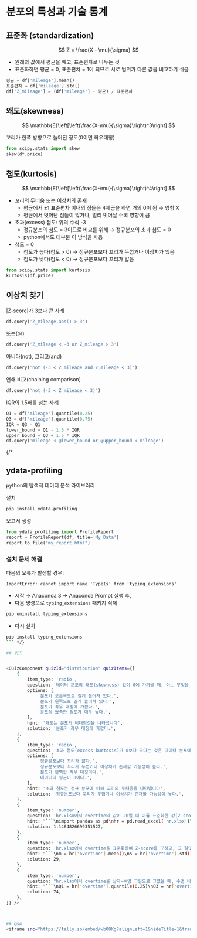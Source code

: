 # 분포의 특성과 기술 통계


## 표준화 (standardization)

$$
Z = \frac{X - \mu}{\sigma}
$$

- 원래의 값에서 평균을 빼고, 표준편차로 나누는 것
- 표준화하면 평균 = 0, 표준편차 = 1이 되므로 서로 범위가 다른 값을 비교하기 쉬움

```python
평균 = df['mileage'].mean()
표준편차 = df['mileage'].std()
df['Z_mileage'] = (df['mileage'] - 평균) / 표준편차
```

## 왜도(skewness)

$$
\mathbb{E}\left[\left(\frac{X-\mu}{\sigma}\right)^3\right] 
$$

꼬리가 한쪽 방향으로 늘어진 정도(0이면 좌우대칭)

```python
from scipy.stats import skew
skew(df.price)
```

## 첨도(kurtosis)
$$
\mathbb{E}\left[\left(\frac{X-\mu}{\sigma}\right)^4\right]
$$

- 꼬리의 두터움 또는 이상치의 존재
    - 평균에서 ±1 표준편차 이내의 점들은 4제곱을 하면 거의 0이 됨 → 영향 X
    - 평균에서 벗어난 점들이 많거나, 멀리 벗어날 수록 영향이 큼
- 초과(excess) 첨도: 위의 수식 -3
    - 정규분포의 첨도 = 3이므로 비교를 위해 → 정규분포의 초과 첨도 = 0
    - python에서도 대부분 이 방식을 사용
- 첨도 = 0
    - 첨도가 높다(첨도 > 0) → 정규분포보다 꼬리가 두껍거나 이상치가 있음
    - 첨도가 낮다(첨도 < 0) → 정규분포보다 꼬리가 얇음

```python
from scipy.stats import kurtosis
kurtosis(df.price)
```


## 이상치 찾기

|Z-score|가 3보다 큰 사례
```python
df.query('Z_mileage.abs() > 3')
```

또는(or)
```python
df.query('Z_mileage < -3 or Z_mileage > 3')
```

아니다(not), 그리고(and)
```python
df.query('not (-3 < Z_mileage and Z_mileage < 3)')
```

연쇄 비교(chaining comparison)
```python
df.query('not (-3 < Z_mileage < 3)')
```

IQR의 1.5배를 넘는 사례
```python
Q1 = df['mileage'].quantile(0.25)
Q3 = df['mileage'].quantile(0.75)
IQR = Q3 - Q1
lower_bound = Q1 - 1.5 * IQR
upper_bound = Q3 + 1.5 * IQR
df.query('mileage < @lower_bound or @upper_bound < mileage')
```
{/* 
## ydata-profiling

python의 탐색적 데이터 분석 라이브러리 

설치
```bash
pip install ydata-profiling
```

보고서 생성
```python
from ydata_profiling import ProfileReport
report = ProfileReport(df, title='My Data')
report.to_file("my_report.html")
```

### 설치 문제 해결

다음의 오류가 발생할 경우:

```
ImportError: cannot import name 'TypeIs' from 'typing_extensions'
```

- 시작 &rightarrow; Anaconda 3 &rightarrow; Anaconda Prompt 실행 후,
- 다음 명령으로 `typing_extensions` 패키지 삭제

```bash
pip uninstall typing_extensions
```

- 다시 설치

```bash
pip install typing_extensions
``` */}

## 퀴즈


<QuizComponent quizId="distribution" quizItems={[
    {
        item_type: 'radio',
        question: '데이터 분포의 왜도(skewness) 값이 0에 가까울 때, 이는 무엇을 의미하는가?',
        options: [
            '분포가 오른쪽으로 길게 늘어져 있다.',
            '분포가 왼쪽으로 길게 늘어져 있다.',
            '분포가 좌우 대칭에 가깝다.',
            '분포의 뾰족한 정도가 매우 높다.',
        ],
        hint: '왜도는 분포의 비대칭성을 나타냅니다',
        solution: '분포가 좌우 대칭에 가깝다.',
    },
    {
        item_type: 'radio',
        question: '초과 첨도(excess kurtosis)가 0보다 크다는 것은 데이터 분포에 대해 무엇을 시사하는가?',
        options: [
            '정규분포보다 꼬리가 얇다.',
            '정규분포보다 꼬리가 두껍거나 이상치가 존재할 가능성이 높다.',
            '분포가 완벽한 좌우 대칭이다.',
            '데이터의 평균이 0이다.',
        ],
        hint: '초과 첨도는 정규 분포에 비해 꼬리의 두터움을 나타냅니다',
        solution: '정규분포보다 꼬리가 두껍거나 이상치가 존재할 가능성이 높다.',
    },
    {
        item_type: 'number',
        question: 'hr.xlsx에서 overtime의 값이 20일 때 이를 표준화한 값(Z-score)을 구해보세요',
        hint: "```\nimport pandas as pd\nhr = pd.read_excel('hr.xlsx')\nm = hr['overtime'].mean()\ns = hr['overtime'].std()\n(20 - m) / s\n```",
        solution: 1.1464826699351527,
    },
    {
        item_type: 'number',
        question: 'hr.xlsx에서 overtime을 표준화하여 Z-score를 구하고, 그 절댓값이 3을 초과하는 사례의 개수를 구해보세요(.shape을 붙이면 행과 열의 개수가 표시됩니다)',
        hint: "```\nm = hr['overtime'].mean()\ns = hr['overtime'].std()\nhr['Z_overtime'] = (hr['overtime'] - m) / s\nhr.query('Z_overtime.abs() > 3').shape\n```",
        solution: 29,
    },
    {
        item_type: 'number',
        question: "hr.xlsx에서 overtime을 상자-수염 그림으로 그렸을 때, 수염 바깥에 그려지는(IQR의 1.5배 이상) 사례의 개수를 구해보세요",
        hint: "```\nQ1 = hr['overtime'].quantile(0.25)\nQ3 = hr['overtime'].quantile(0.75)\nIQR = Q3 - Q1\nlower_bound = Q1 - 1.5 * IQR\nupper_bound = Q3 + 1.5 * IQR\nhr.query('overtime < @lower_bound or @upper_bound < overtime').shape\n```",
        solution: 74,
    },
]} />



## Q&A
<iframe src="https://tally.so/embed/wbOOKg?alignLeft=1&hideTitle=1&transparentBackground=1&dynamicHeight=0" loading="lazy" width="100%" height="274" frameborder="0" marginheight="0" marginwidth="0" title="Q&A"></iframe>
